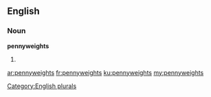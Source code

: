==English==

===Noun===
'''pennyweights'''

# {{plural of|[[pennyweight]]}}

[[Category:English plurals]]

[[ar:pennyweights]]
[[fr:pennyweights]]
[[ku:pennyweights]]
[[my:pennyweights]]